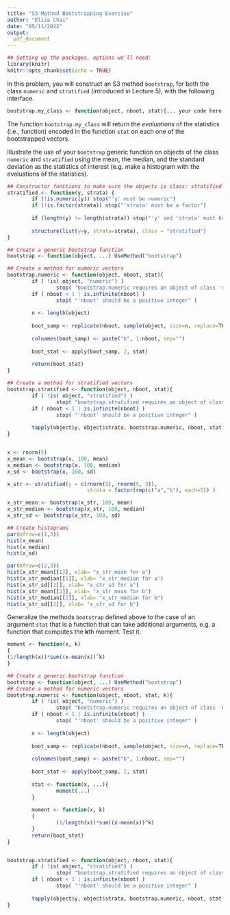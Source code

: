 ```yaml
---
title: "S3 Method Bootstrapping Exercise"
author: "Eliza Chai"
date: "05/11/2022"
output:
  pdf_document
---
```


```r
## Setting up the packages, options we'll need:
library(knitr)
knitr::opts_chunk$set(echo = TRUE)
```

In this problem, you will construct an S3 method `bootstrap`, for both the class `numeric` and `stratified` (introduced in Lecture 5), with the following interface.
```r
bootstrap.my_class <- function(object, nboot, stat){... your code here ...}

```
The function `bootstrap.my_class` will return the *evaluations* of the statistics (i.e., function) encoded in the function `stat` on each one of the bootstrapped vectors.

Illustrate the use of your `bootstrap` generic function on objects of the class `numeric` and `stratified` using the mean, the median, and the standard deviation as the statistics of interest (e.g. make a histogram with the evaluations of the statistics).

```r
## Constructor functions to make sure the objects is class: stratified
stratified <- function(y, strata) {
        if (!is.numeric(y)) stop("'y' must be numeric")
        if (!is.factor(strata)) stop("'strata' must be a factor")
        
        if (length(y) != length(strata)) stop("'y' and 'strata' must have equal length")
        
        structure(list(y=y, strata=strata), class = "stratified") 
}

## Create a generic bootstrap function
bootstrap <- function(object, ...) UseMethod("bootstrap")

## Create a method for numeric vectors
bootstrap.numeric <- function(object, nboot, stat){
        if ( !is( object, "numeric") ) 
                stop( "bootstrap.numeric requires an object of class 'numeric'" )
        if ( nboot < 1 | is.infinite(nboot) ) 
                stop( "'nboot' should be a positive integer" )
        
        n <- length(object)
        
        boot_samp <- replicate(nboot, sample(object, size=n, replace=TRUE))
        
        colnames(boot_samp) <- paste("b", 1:nboot, sep="")
        
        boot_stat <- apply(boot_samp, 2, stat)
        
        return(boot_stat)
}

## Create a method for stratified vectors
bootstrap.stratified <- function(object, nboot, stat){  
        if ( !is( object, "stratified") ) 
                stop( "bootstrap.stratified requires an object of class 'stratified'" )
        if ( nboot < 1 | is.infinite(nboot) ) 
                stop( "'nboot' should be a positive integer" )
        
        tapply(object$y, object$strata, bootstrap.numeric, nboot, stat)
}


x <- rnorm(5)
x_mean <- bootstrap(x, 100, mean)
x_median <- bootstrap(x, 100, median)
x_sd <- bootstrap(x, 100, sd)

x_str <- stratified(y = c(rnorm(5), rnorm(5, 3)), 
                          strata = factor(rep(c("a","b"), each=5)) ) 

x_str_mean <- bootstrap(x_str, 100, mean)
x_str_median <- bootstrap(x_str, 100, median)
x_str_sd <- bootstrap(x_str, 100, sd)
```
```r
## Create histograms 
par(mfrow=c(1,3)) 
hist(x_mean)
hist(x_median)
hist(x_sd)

```

```r
par(mfrow=c(2,3)) 
hist(x_str_mean[[1]], xlab= "x_str_mean for a")
hist(x_str_median[[1]], xlab= "x_str_median for a")
hist(x_str_sd[[1]], xlab= "x_str_sd for a")
hist(x_str_mean[[2]], xlab= "x_str_mean for b")
hist(x_str_median[[2]], xlab= "x_str_median for b")
hist(x_str_sd[[2]], xlab= "x_str_sd for b")

```

Generalize the methods `bootstrap` defined above to the case of an argument `stat` that is a function that can take additional arguments, e.g. a function that computes the **k**th moment. Test it.

```r
moment <- function(x, k)
{
(1/length(x))*sum((x-mean(x))ˆk)
}

```

```r
## Create a generic bootstrap function
bootstrap <- function(object, ...) UseMethod("bootstrap")
## Create a method for numeric vectors
bootstrap.numeric <- function(object, nboot, stat, k){
        if ( !is( object, "numeric") ) 
                stop( "bootstrap.numeric requires an object of class 'numeric'" )
        if ( nboot < 1 | is.infinite(nboot) ) 
                stop( "'nboot' should be a positive integer" )
        
        n <- length(object)
        
        boot_samp <- replicate(nboot, sample(object, size=n, replace=TRUE))
        
        colnames(boot_samp) <- paste("b", 1:nboot, sep="")
        
        boot_stat <- apply(boot_samp, 2, stat)
        
        stat <- function(x, ...){
                moment(...)
        }
        
        moment <- function(x, k)
        {
                (1/length(x))*sum((x-mean(x))^k)
        }
        return(boot_stat)
}


bootstrap.stratified <- function(object, nboot, stat){  
        if ( !is( object, "stratified") ) 
                stop( "bootstrap.stratified requires an object of class 'stratified'" )
        if ( nboot < 1 | is.infinite(nboot) ) 
                stop( "'nboot' should be a positive integer" )
        
        tapply(object$y, object$strata, bootstrap.numeric, nboot, stat)
}
```


